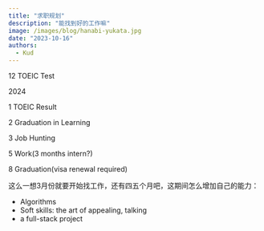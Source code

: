 ```yaml
---
title: "求职规划"
description: "能找到好的工作嘛"
image: /images/blog/hanabi-yukata.jpg
date: "2023-10-16"
authors:
  - Kud
---
```


12 TOEIC Test

2024

1 TOEIC Result

2 Graduation in Learning

3 Job Hunting

5 Work(3 months intern?)

8 Graduation(visa renewal required)


这么一想3月份就要开始找工作，还有四五个月吧，这期间怎么增加自己的能力：
- Algorithms
- Soft skills: the art of appealing, talking
- a full-stack project
